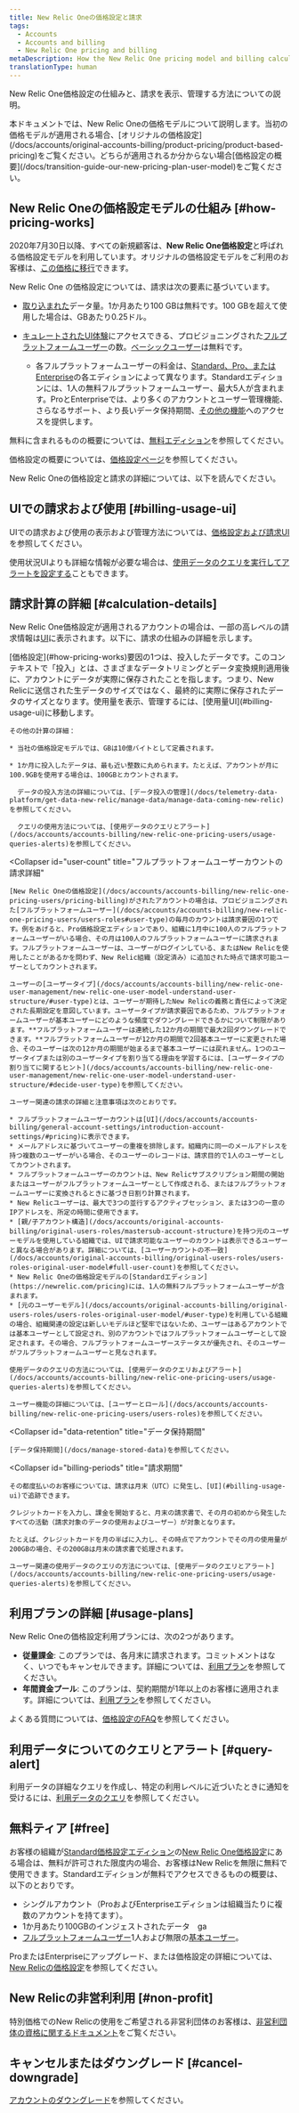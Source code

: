 ```yaml
---
title: New Relic Oneの価格設定と請求
tags:
  - Accounts
  - Accounts and billing
  - New Relic One pricing and billing
metaDescription: How the New Relic One pricing model and billing calculations work.
translationType: human
---
```


New Relic One価格設定の仕組みと、請求を表示、管理する方法についての説明。

<Callout variant="important">
  本ドキュメントでは、New Relic Oneの価格モデルについて説明します。当初の価格モデルが適用される場合、[オリジナルの価格設定](/docs/accounts/original-accounts-billing/product-pricing/product-based-pricing)をご覧ください。どちらが適用されるか分からない場合[価格設定の概要](/docs/transition-guide-our-new-pricing-plan-user-model)をご覧ください。
</Callout>

## New Relic Oneの価格設定モデルの仕組み [#how-pricing-works]

2020年7月30日以降、すべての新規顧客は、**New Relic One価格設定**と呼ばれる価格設定モデルを利用しています。オリジナルの価格設定モデルをご利用のお客様は、[この価格に移行](/docs/accounts/original-accounts-billing/original-product-based-pricing/overview-changes-pricing-user-model#how-to-transition)できます。

New Relic One の価格設定については、請求は次の要素に基づいています。

* [取り込まれた](/docs/telemetry-data-platform/get-started/introduction-new-relic-data-ingest-apis-sdks/)データ量。1か月あたり100 GBは無料です。100 GBを超えて使用した場合は、GBあたり0.25ドル。

* [キュレートされたUI体験](/docs/accounts/accounts-billing/new-relic-one-user-management/new-relic-one-user-model-understand-user-structure/#user-capabilities)にアクセスできる、プロビジョニングされた[フルプラットフォームユーザー](/docs/accounts/accounts-billing/new-relic-one-pricing-users/users-roles#user-type)の数。[ベーシックユーザー](/docs/accounts/accounts-billing/new-relic-one-pricing-users/users-roles#user-type)は無料です。

  * 各フルプラットフォームユーザーの料金は、[Standard、Pro、またはEnterprise](https://newrelic.com/pricing)の各エディションによって異なります。Standardエディションには、1人の無料フルプラットフォームユーザー、最大5人が含まれます。ProとEnterpriseでは、より多くのアカウントとユーザー管理機能、さらなるサポート、より長いデータ保持期間、[その他の機能](https://newrelic.com/pricing)へのアクセスを提供します。

無料に含まれるものの概要については、[無料エディション](#free)を参照してください。

価格設定の概要については、[価格設定ページ](https://newrelic.com/pricing)を参照してください。

New Relic Oneの価格設定と請求の詳細については、以下を読んでください。

## UIでの請求および使用 [#billing-usage-ui]

UIでの請求および使用の表示および管理方法については、[価格設定および請求UI](/docs/accounts/accounts-billing/general-account-settings/introduction-account-settings/#new-relic-one-pricing)を参照してください。

使用状況UIよりも詳細な情報が必要な場合は、[使用データのクエリを実行してアラートを設定する](/docs/accounts/accounts-billing/new-relic-one-pricing-users/queries-alerts)こともできます。

## 請求計算の詳細 [#calculation-details]

New Relic One価格設定が適用されるアカウントの場合は、一部の高レベルの請求情報は[UI](#billing-usage-ui)に表示されます。以下に、請求の仕組みの詳細を示します。

<CollapserGroup>
  <Collapser
    id="usage-calculation"
    title="データ使用量の計算"
  >
    [価格設定](#how-pricing-works)要因の1つは、投入したデータです。このコンテキストで「投入」とは、さまざまなデータトリミングとデータ変換規則適用後に、アカウントにデータが実際に保存されたことを指します。つまり、New Relicに送信された生データのサイズではなく、最終的に実際に保存されたデータのサイズとなります。使用量を表示、管理するには、[使用量UI](#billing-usage-ui)に移動します。

    その他の計算の詳細：

    * 当社の価格設定モデルでは、GBは10億バイトとして定義されます。

    * 1か月に投入したデータは、最も近い整数に丸められます。たとえば、アカウントが月に100.9GBを使用する場合は、100GBとカウントされます。

      データの投入方法の詳細については、[データ投入の管理](/docs/telemetry-data-platform/get-data-new-relic/manage-data/manage-data-coming-new-relic)を参照してください。

      クエリの使用方法については、[使用データのクエリとアラート](/docs/accounts/accounts-billing/new-relic-one-pricing-users/usage-queries-alerts)を参照してください。
  </Collapser>

  <Collapser
    id="user-count"
    title="フルプラットフォームユーザーカウントの請求詳細"
  >
    [New Relic Oneの価格設定](/docs/accounts/accounts-billing/new-relic-one-pricing-users/pricing-billing)がされたアカウントの場合は、プロビジョニングされた[フルプラットフォームユーザー](/docs/accounts/accounts-billing/new-relic-one-pricing-users/users-roles#user-type)の毎月のカウントは請求要因の1つです。例をあげると、Pro価格設定エディションであり、組織に1月中に100人のフルプラットフォームユーザーがいる場合、その月は100人のフルプラットフォームユーザーに請求されます。フルプラットフォームユーザーは、ユーザーがログインしている、またはNew Relicを使用したことがあるかを問わず、New Relic組織（設定済み）に追加された時点で請求可能ユーザーとしてカウントされます。

    ユーザーの[ユーザータイプ](/docs/accounts/accounts-billing/new-relic-one-user-management/new-relic-one-user-model-understand-user-structure/#user-type)とは、ユーザーが期待したNew Relicの義務と責任によって決定された長期設定を意図しています。ユーザータイプが請求要因であるため、フルプラットフォームユーザーが基本ユーザーにどのような頻度でダウングレードできるかについて制限があります。**フルプラットフォームユーザーは連続した12か月の期間で最大2回ダウングレードできます。**フルプラットフォームユーザーが12か月の期間で2回基本ユーザーに変更された場合、そのユーザーは次の12か月の期間が始まるまで基本ユーザーには戻れません。1つのユーザータイプまたは別のユーザータイプを割り当てる理由を学習するには、[ユーザータイプの割り当てに関するヒント](/docs/accounts/accounts-billing/new-relic-one-user-management/new-relic-one-user-model-understand-user-structure/#decide-user-type)を参照してください。

    ユーザー関連の請求の詳細と注意事項は次のとおりです。

    * フルプラットフォームユーザーカウントは[UI](/docs/accounts/accounts-billing/general-account-settings/introduction-account-settings/#pricing)に表示できます。
    * メールアドレスに基づいてユーザーの重複を排除します。組織内に同一のメールアドレスを持つ複数のユーザーがいる場合、そのユーザーのレコードは、請求目的で1人のユーザーとしてカウントされます。
    * フルプラットフォームユーザーのカウントは、New Relicサブスクリプション期間の開始またはユーザーがフルプラットフォームユーザーとして作成される、またはフルプラットフォームユーザーに変換されるときに基づき日割り計算されます。
    * New Relicユーザーは、最大で3つの並行するアクティブセッション、または3つの一意のIPアドレスを、所定の時間に使用できます。
    * [親/子アカウント構造](/docs/accounts/original-accounts-billing/original-users-roles/mastersub-account-structure)を持つ元のユーザーモデルを使用している組織では、UIで請求可能なユーザーのカウントは表示できるユーザーと異なる場合があります。詳細については、[ユーザーカウントの不一致](/docs/accounts/original-accounts-billing/original-users-roles/users-roles-original-user-model#full-user-count)を参照してください。
    * New Relic Oneの価格設定モデルの[Standardエディション](https://newrelic.com/pricing)には、1人の無料フルプラットフォームユーザーが含まれます。
    * [元のユーザーモデル](/docs/accounts/original-accounts-billing/original-users-roles/users-roles-original-user-model/#user-type)を利用している組織の場合、組織関連の設定は新しいモデルほど堅牢ではないため、ユーザーはあるアカウントでは基本ユーザーとして設定され、別のアカウントではフルプラットフォームユーザーとして設定されます。その場合、フルプラットフォームユーザーステータスが優先され、そのユーザーがフルプラットフォームユーザーと見なされます。

    使用データのクエリの方法については、[使用データのクエリおよびアラート](/docs/accounts/accounts-billing/new-relic-one-pricing-users/usage-queries-alerts)を参照してください。

    ユーザー機能の詳細については、[ユーザーとロール](/docs/accounts/accounts-billing/new-relic-one-pricing-users/users-roles)を参照してください。
  </Collapser>

  <Collapser
    id="data-retention"
    title="データ保持期間"
  >
    [データ保持期間](/docs/manage-stored-data)を参照してください。
  </Collapser>

  <Collapser
    id="billing-periods"
    title="請求期間"
  >
    その都度払いのお客様については、請求は月末（UTC）に発生し、[UI](#billing-usage-ui)で追跡できます。

    クレジットカードを入力し、課金を開始すると、月末の請求書で、その月の初めから発生したすべての活動（請求対象のデータの使用およびユーザー）が対象となります。

    たとえば、クレジットカードを月の半ばに入力し、その時点でアカウントでその月の使用量が200GBの場合、その200GBは月末の請求書で処理されます。

    ユーザー関連の使用データのクエリの方法については、[使用データのクエリとアラート](/docs/accounts/accounts-billing/new-relic-one-pricing-users/usage-queries-alerts)を参照してください。
  </Collapser>
</CollapserGroup>

## 利用プランの詳細 [#usage-plans]

New Relic Oneの価格設定利用プランには、次の2つがあります。

* **従量課金**: このプランでは、各月末に請求されます。コミットメントはなく、いつでもキャンセルできます。詳細については、[利用プラン](/docs/licenses/license-information/usage-plan-descriptions/usage-plan#pay-as-you-go)を参照してください。
* **年間資金プール**: このプランは、契約期間が1年以上のお客様に適用されます。詳細については、[利用プラン](/docs/licenses/license-information/usage-plan-descriptions/usage-plan#annual-pool-of-funds)を参照してください。

よくある質問については、[価格設定のFAQ](/docs/licenses/license-information/faq/frequently-asked-questions)を参照してください。

## 利用データについてのクエリとアラート [#query-alert]

利用データの詳細なクエリを作成し、特定の利用レベルに近づいたときに通知を受けるには、[利用データのクエリ](/docs/accounts/accounts-billing/new-relic-one-pricing-users/queries-alerts)を参照してください。

## 無料ティア [#free]

お客様の組織が[Standard価格設定エディション](https://newrelic.com/pricing)の[New Relic One価格設定](#how-pricing-works)にある場合は、無料が許可された限度内の場合、お客様はNew Relicを無限に無料で使用できます。Standardエディションが無料でアクセスできるものの概要は、以下のとおりです。

* シングルアカウント（ProおよびEnterpriseエディションは組織当たりに複数のアカウントを持てます）。
* 1か月あたり100GBのインジェストされたデータ　ga
* [フルプラットフォームユーザー](/docs/accounts/accounts-billing/new-relic-one-user-management/new-relic-one-user-model-understand-user-structure/#user-type)1人および無限の[基本ユーザー](/docs/accounts/accounts-billing/new-relic-one-user-management/new-relic-one-user-model-understand-user-structure/#user-type)。

ProまたはEnterpriseにアップグレード、または価格設定の詳細については、[New Relicの価格設定](https://newrelic.com/pricing)を参照してください。

## New Relicの非営利利用 [#non-profit]

特別価格でのNew Relicの使用をご希望される非営利団体のお客様は、[非営利団体の資格に関するドキュメント](/docs/accounts/accounts/subscription-pricing/eligibility-guidelines-new-relic-nonprofit-program/)をご覧ください。

## キャンセルまたはダウングレード [#cancel-downgrade]

[アカウントのダウングレード](/docs/accounts/accounts-billing/general-account-settings/downgrade-cancel-account)を参照してください。